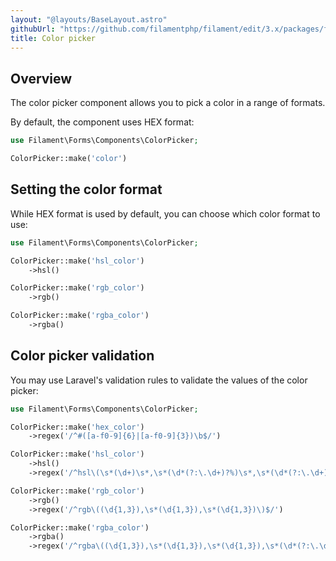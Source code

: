 ```yaml
---
layout: "@layouts/BaseLayout.astro"
githubUrl: "https://github.com/filamentphp/filament/edit/3.x/packages/forms/docs/03-fields/17-color-picker.md"
title: Color picker
---
```


## Overview

The color picker component allows you to pick a color in a range of formats.

By default, the component uses HEX format:

```php
use Filament\Forms\Components\ColorPicker;

ColorPicker::make('color')
```

<AutoScreenshot name="forms/fields/color-picker/simple" alt="Color picker" version="3.x" />

## Setting the color format

While HEX format is used by default, you can choose which color format to use:

```php
use Filament\Forms\Components\ColorPicker;

ColorPicker::make('hsl_color')
    ->hsl()

ColorPicker::make('rgb_color')
    ->rgb()

ColorPicker::make('rgba_color')
    ->rgba()
```

## Color picker validation

You may use Laravel's validation rules to validate the values of the color picker:

```php
use Filament\Forms\Components\ColorPicker;

ColorPicker::make('hex_color')
    ->regex('/^#([a-f0-9]{6}|[a-f0-9]{3})\b$/')

ColorPicker::make('hsl_color')
    ->hsl()
    ->regex('/^hsl\(\s*(\d+)\s*,\s*(\d*(?:\.\d+)?%)\s*,\s*(\d*(?:\.\d+)?%)\)$/')

ColorPicker::make('rgb_color')
    ->rgb()
    ->regex('/^rgb\((\d{1,3}),\s*(\d{1,3}),\s*(\d{1,3})\)$/')

ColorPicker::make('rgba_color')
    ->rgba()
    ->regex('/^rgba\((\d{1,3}),\s*(\d{1,3}),\s*(\d{1,3}),\s*(\d*(?:\.\d+)?)\)$/')
```
